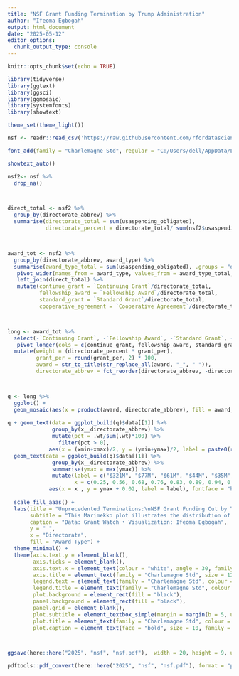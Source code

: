 ```yaml
---
title: "NSF Grant Funding Termination by Trump Administration"
author: "Ifeoma Egbogah"
output: html_document
date: "2025-05-12"
editor_options: 
  chunk_output_type: console
---
```


```r
knitr::opts_chunk$set(echo = TRUE)
```


```r

library(tidyverse)
library(ggtext)
library(ggsci)
library(ggmosaic)
library(systemfonts)
library(showtext)

theme_set(theme_light())

nsf <- readr::read_csv('https://raw.githubusercontent.com/rfordatascience/tidytuesday/main/data/2025/2025-05-06/nsf_terminations.csv') %>%   mutate(org_city = str_to_title(org_city))

font_add(family = "Charlemagne Std", regular = "C:/Users/dell/AppData/Local/Microsoft/Windows/Fonts/CharlemagneStd-Bold.otf", bold = "C:/Users/dell/AppData/Local/Microsoft/Windows/Fonts/CharlemagneStd-Bold.otf")

showtext_auto()


```


```r


nsf2<- nsf %>% 
  drop_na()



direct_total <- nsf2 %>% 
  group_by(directorate_abbrev) %>% 
  summarise(directorate_total = sum(usaspending_obligated),
            directorate_percent = directorate_total/ sum(nsf2$usaspending_obligated, na.rm = TRUE), .groups = "drop") 



award_tot <- nsf2 %>% 
  group_by(directorate_abbrev, award_type) %>% 
  summarise(award_type_total = sum(usaspending_obligated), .groups = "drop") %>% 
   pivot_wider(names_from = award_type, values_from = award_type_total, values_fill = 0) %>% 
   left_join(direct_total) %>% 
   mutate(continue_grant = `Continuing Grant`/directorate_total,
          fellowship_award = `Fellowship Award`/directorate_total,
          standard_grant = `Standard Grant`/directorate_total,
          cooperative_agreement = `Cooperative Agreement`/directorate_total)



long <- award_tot %>% 
  select(-`Continuing Grant`, -`Fellowship Award`, -`Standard Grant`, -`Cooperative Agreement`) %>% 
   pivot_longer(cols = c(continue_grant, fellowship_award, standard_grant, cooperative_agreement), names_to = "award", values_to = "grant_per") %>% 
  mutate(weight = (directorate_percent * grant_per),
         grant_per = round(grant_per, 2) * 100,
         award = str_to_title(str_replace_all(award, "_", " ")),
         directorate_abbrev = fct_reorder(directorate_abbrev, -directorate_total)) 



q <- long %>% 
  ggplot() +
  geom_mosaic(aes(x = product(award, directorate_abbrev), fill = award, weight = weight), offset = 0.004) 
  
q + geom_text(data = ggplot_build(q)$data[[1]] %>% 
              group_by(x__directorate_abbrev) %>% 
              mutate(pct = .wt/sum(.wt)*100) %>% 
                filter(pct > 0),
             aes(x = (xmin+xmax)/2, y = (ymin+ymax)/2, label = paste0(round(pct), "%")), fontface = "bold", size = 4, colour = "white") +
  geom_text(data = ggplot_build(q)$data[[1]] %>%
              group_by(x__directorate_abbrev) %>%
              summarise(ymax = max(ymax)) %>%
              mutate(label = c("$321M", "$77M", "$61M", "$44M", "$35M", "$33M", "$27M", "$6M", "$4M"),
                     x = c(0.25, 0.56, 0.68, 0.76, 0.83, 0.89, 0.94, 0.974, 0.995)),
             aes(x = x , y = ymax + 0.02, label = label), fontface = "bold", size = 3.3, nudge_x = 0.01, colour = "white") +
  
  scale_fill_aaas() +
  labs(title = "Unprecedented Terminations:\nNSF Grant Funding Cut by Trump Administration in 2025",
       subtitle = "This Marimekko plot illustrates the distribution of NSF grants—by award type and directorate—that were committed but later terminated in April 2025 under the Trump administration.  The width of each bar represents the total funding commitment made by NSF, with values ranging from $4M to $321M across directorates. Many of these projects had already commenced as early as 2021. <b><span style='color:#C77CFF'>Standard Grants</span></b> dominate across all directorates, accounting for the bulk of terminations. <b><span style='color:blue'>Continue Grants</span></b> saw significant cancellations in EDU and GEO. <b><span style='color:red'>Cooperative Agreements</span></b> were particularly targeted in TIP and CISE. <b><span style='color:green'>Fellowship Awards</span></b>, though small in dollar terms, were eliminated entirely in several directorates.",
       caption = "Data: Grant Watch • Visualization: Ifeoma Egbogah",
       y = " ",
       x = "Directorate",
       fill = "Award Type") +
  theme_minimal() +
  theme(axis.text.y = element_blank(),
        axis.ticks = element_blank(),
        axis.text.x = element_text(colour = "white", angle = 30, family = "Charlemagne Std", size = 12),
        axis.title = element_text(family = "Charlemagne Std", size = 12, colour = "white", face = "bold"),
        legend.text = element_text(family = "Charlemagne Std", colour = "white", size = 10),
        legend.title = element_text(family = "Charlemagne Std", colour = "white", face = "bold", size = 12),
        plot.background = element_rect(fill = "black"),
        panel.background = element_rect(fill = "black"),
        panel.grid = element_blank(),
        plot.subtitle = element_textbox_simple(margin = margin(b = 5, unit = "mm"), colour = "white", face = "italic", size = 13),
        plot.title = element_text(family = "Charlemagne Std", colour = "white", face = "bold", ,hjust = 0.5, size = 25, margin = margin(b = 5, unit = "mm")),
        plot.caption = element_text(face = "bold", size = 10, family = "Charlemagne Std", colour = "white", hjust = 1.15))




```


```r
ggsave(here::here("2025", "nsf", "nsf.pdf"),  width = 20, height = 9, units = "in", device = cairo_pdf)

pdftools::pdf_convert(here::here("2025", "nsf", "nsf.pdf"), format = "png", dpi = 500)


```



